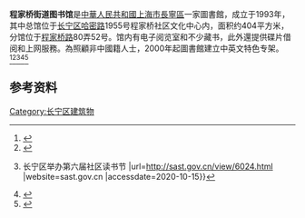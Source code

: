 '''程家桥街道图书馆'''是[[中華人民共和國|中華人民共和國]][[上海市|上海市]][[長寧區|長寧區]]一家圖書館，成立于1993年，其中总馆位于[[长宁区|长宁区]][[哈密路|哈密路]]1955号程家桥社区文化中心内，面积约404平方米，分馆位于[[程家桥路|程家桥路]]80弄52号。馆内有电子阅览室和不少藏书，此外還提供碟片借阅和上网服務。為照顧非中國籍人士，2000年起圖書館建立中英文特色专架。<ref>{{cite web |title=上海长宁区门户网站 文体 程家桥街道图书馆 |url=http://www.shcn.gov.cn/art/2019/8/30/art_6609_530318.html |website=www.shcn.gov.cn |accessdate=2020-10-15}}</ref><ref>{{cite web |title=这是阿拉长宁独特的味道…… |url=https://www.sohu.com/a/164554307_391447 |website=www.sohu.com |accessdate=2020-10-15 |language=en}}</ref><ref>{{cite web |title=上海市科学技术协会{{!}}长宁区举办第六届社区读书节 |url=http://sast.gov.cn/view/6024.html |website=sast.gov.cn |accessdate=2020-10-15}}</ref><ref>{{cite web |title=圆满落幕 辐射文化能量 |url=http://sh.wenming.cn/cnwmw/cn_whcb/cn_ltss/201212/t20121217_987512.htm |website=sh.wenming.cn |accessdate=2020-10-15}}</ref><ref>{{cite web |title=动态 |url=http://www.cnqlib.sh.cn/community/70011/201/11942.html |website=www.cnqlib.sh.cn |accessdate=2020-10-15}}</ref>

== 参考资料 ==
{{reflist}}
{{上海市公共图书馆}}
[[Category:长宁区建筑物|Category:长宁区建筑物]]